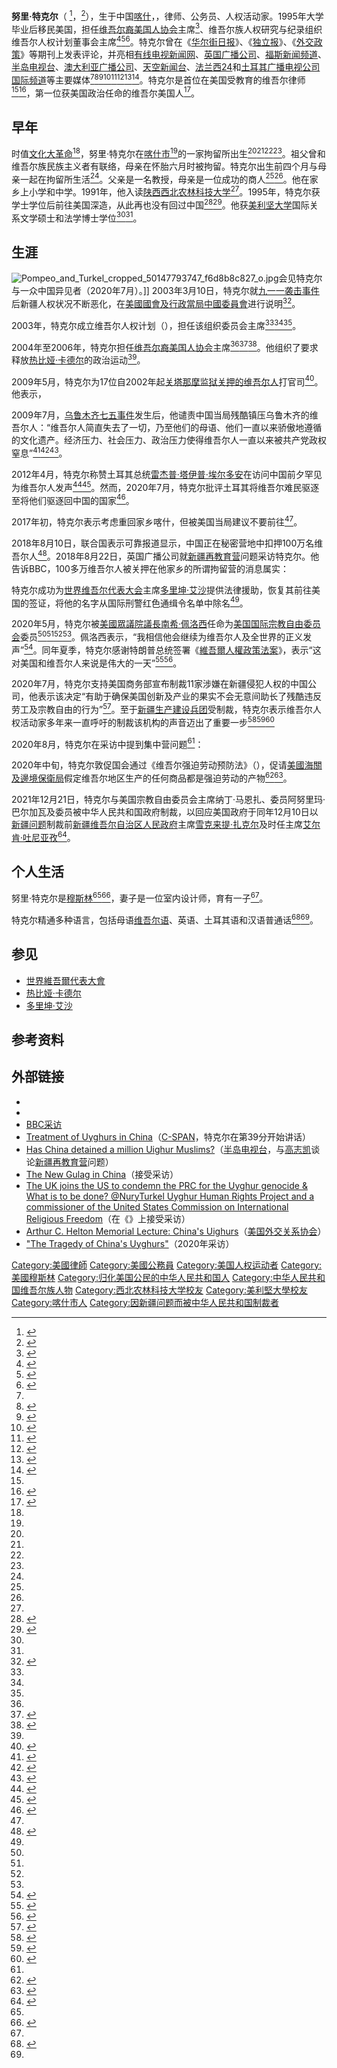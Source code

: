 {{Infobox officeholder
|name        = 努里·特克尔
|image       = File:Nury Turkel headshot 2.jpg
|birth_date  = {{Birth year and age|1970}}<ref name="Time-Turkel"/>
|birth_place = {{CHN}}[[新疆维吾尔自治区|新疆维吾尔自治区]][[喀什市|喀什市]]<ref name="geneva"/><ref name="schor" />
|other_names =
| title               = [[美国国际宗教自由委员会|美国国际宗教自由委员会]]委员
| term_start          = 2020年5月26日<ref name="26may2020">{{cite web|url=https://www.uscirf.gov/news-room/press-releases-statements/uscirf-welcomes-appointment-speaker-nancy-pelosi-nury-turkel-us|title=USCIRF Welcomes Appointment by Speaker Nancy Pelosi of Nury Turkel to U.S. Commission on International Religious Freedom|date=2020-05-26|accessdate=2020-07-22|website=[[美国国际宗教自由委员会|United States Commission on International Religious Freedom]]|archive-date=2020-07-30|archive-url=https://web.archive.org/web/20200730013629/https://www.uscirf.gov/news-room/press-releases-statements/uscirf-welcomes-appointment-speaker-nancy-pelosi-nury-turkel-us|dead-url=no}}</ref><ref name="justice"/>
| title2               = [[维吾尔裔美国人协会|维吾尔裔美国人协会]]主席
| term_start2          = 2004年
| term_end2           = 2006年
|alma_mater = [[西北农林科技大学|西北农林科技大学]]<ref name="geneva"/><br />[[美利坚大学|美利坚大学]]
|known_for   = 首位在美国受教育的维吾尔族律师<ref name="26may2020"/><br/>[[维吾尔裔美国人协会|维吾尔裔美国人协会]]前主席<br />维吾尔人权计划董事会主席
|occupation  = [[律師|律師]]<ref name="26may2020"/><ref name="state"/>、公务员、人权活动家
|nationality = {{USA}}
|residence = [[华盛顿哥伦比亚特区|华盛顿哥伦比亚特区]]<ref name="state">{{cite web|url=https://www.state.gov/survivors-of-religious-persecution-at-unga/|title=Survivors of Religious Persecution at the 74th Session of the UN General Assembly|date=2019-09-22|accessdate=2020-07-22|website=State Department|archive-date=2020-07-22|archive-url=https://web.archive.org/web/20200722070825/https://www.state.gov/survivors-of-religious-persecution-at-unga/|dead-url=no}}</ref>
|blank1 = 民族
|data1 = [[维吾尔族|维吾尔族]]
}}
'''努里·特克尔'''（<!--{{lang-ug|نۇرى تۈركەل}}，-->{{lang-en|Nury A. Turkel}}<ref name="newyorktimes">{{cite web|url=https://www.nytimes.com/2006/09/19/opinion/19corr.html|title=Correction|date=2006-09-16|accessdate=2020-07-21|website=New York Times|archive-date=2020-07-21|archive-url=https://web.archive.org/web/20200721010414/https://www.nytimes.com/2006/09/19/opinion/19corr.html|dead-url=no}}</ref>，{{bd|1970年|||}}<ref name="Time-Turkel">{{cite web|url=https://time.com/5847184/uyghur-human-rights-policy-act-china/|title= The U.S. Must Use the New Uyghur Human Rights Policy Act to Sanction Chinese Officials for Religious Persecution |first=Nury |last=Turkel |accessdate=2020-06-08|website=Time}}</ref>），生于中国[[喀什|喀什]]，{{le|维吾尔裔美国人|Uyghur Americans}}，律师、公务员、人权活动家。1995年大学毕业后移民美国，担任[[维吾尔裔美国人协会|维吾尔裔美国人协会]]主席<ref>{{cite web|url=https://uhrp.org/commentary/turkish-primer-engaging-beijing|title=Nury Turkel: A Turkish Primer on Engaging Beijing|website=Uyghur Human Rights Project|accessdate=2012-09-14|archive-date=2012-10-19|archive-url=https://web.archive.org/web/20121019215725/http://uhrp.org/commentary/turkish-primer-engaging-beijing|dead-url=no}}</ref>、维吾尔族人权研究与纪录组织维吾尔人权计划董事会主席<ref name="#1">{{cite web|url=http://www.chinafile.com/contributors/nury-turkel|title=Attorney Nury Turkel|website=China Life|accessdate=2017-05-03|archive-date=2017-04-21|archive-url=https://web.archive.org/web/20170421190613/http://www.chinafile.com/contributors/nury-turkel|dead-url=no}}</ref><ref>{{cite web|url=https://www.international.ucla.edu/apc/event/13990|title=The Uyghur Crisis in China: Adversity, Advocacy, Activism|date=2019-11-16|accessdate=2020-05-07|website=UCLA Asia Pacific Center|archive-date=2020-07-20|archive-url=https://web.archive.org/web/20200720054247/https://www.international.ucla.edu/apc/event/13990|dead-url=no}}</ref><ref name="fifth">{{cite web|url=https://uyghuramerican.org/article/remarks-5th-biannual-congress-uyghur-american-association-nury-turkel.html|title=Remarks at the 5th Biannual Congress of the Uyghur American Association by Nury Turkel|date=2006-05-28|accessdate=2020-05-07|website=Uyghur American Association|archive-date=2020-05-09|archive-url=https://web.archive.org/web/20200509153738/https://uyghuramerican.org/article/remarks-5th-biannual-congress-uyghur-american-association-nury-turkel.html|dead-url=no}}</ref>。特克尔曾在《[[华尔街日报|华尔街日报]]》、《[[独立报|独立报]]》、《[[外交政策_(杂志)|外交政策]]》等期刊上发表评论，并亮相[[有线电视新闻网|有线电视新闻网]]、[[英国广播公司|英国广播公司]]、[[福斯新闻频道|福斯新闻频道]]、[[半岛电视台|半岛电视台]]、[[澳大利亚广播公司|澳大利亚广播公司]]、[[天空新闻台|天空新闻台]]、[[法兰西24|法兰西24]]和[[土耳其广播电视公司国际频道|土耳其广播电视公司国际频道]]等主要媒体<ref name="26may2020"/><ref name="justice">{{cite web|url=https://www.justiceforall.org/save-uighur/justice-for-all-welcomes-the-appointment-of-nury-turkel-to-uscirf/|title=Justice For All Welcomes The Appointment Of Nury Turkel To USCIRF|accessdate=2020-08-28|archive-date=2020-07-21|archive-url=https://web.archive.org/web/20200721202921/https://www.justiceforall.org/save-uighur/justice-for-all-welcomes-the-appointment-of-nury-turkel-to-uscirf/|dead-url=no}}</ref><ref name="schor">{{cite web|url=https://apnews.com/f882f882239b4d22e608b5bb55d0eff3|title=Q&A: Nury Turkel on Uighurs and new religious freedom post|date=2020-06-06|accessdate=2020-07-21|author=Elana Schor|website=Associated Press|archive-date=2020-07-21|archive-url=https://web.archive.org/web/20200721205749/https://apnews.com/f882f882239b4d22e608b5bb55d0eff3|dead-url=no}}</ref><ref name="uscirf">{{cite web|url=https://www.uscirf.gov/nury-turkel-commissioner|title=Nury Turkel, Commissioner|website=United States Commission on International Religious Freedom|accessdate=2020-07-20|archive-date=2020-07-18|archive-url=https://web.archive.org/web/20200718212317/https://www.uscirf.gov/nury-turkel-commissioner|dead-url=no}}</ref><ref name="denmark">{{cite web|url=https://dk.usembassy.gov/uyghur-american-fights-for-religious-freedom/|title=Once interned in China, Uyghur American fights for religious freedom|date=2020-06-23|accessdate=2020-07-20|website=U.S. Embassy in Denmark|author=Leigh Hartman|archive-date=2020-07-20|archive-url=https://web.archive.org/web/20200720051320/https://dk.usembassy.gov/uyghur-american-fights-for-religious-freedom/|dead-url=no}}</ref><ref name="icft">{{cite web|url=https://savetibet.org/ict-welcomes-nury-turkels-appointment-to-us-religious-freedom-commission/|title=ICT welcomes Nury Turkel’s appointment to US religious freedom commission|date=2020-05-26|accessdate=2020-07-20|website=International Campaign for Tibet|archive-date=2020-07-20|archive-url=https://web.archive.org/web/20200720051526/https://savetibet.org/ict-welcomes-nury-turkels-appointment-to-us-religious-freedom-commission/|dead-url=no}}</ref><ref name="bloomberg">{{cite web|url=https://www.bloomberg.com/news/audio/2020-06-28/balance-of-power-china-s-treatment-of-uyghurs-podcast|title=Balance of Power: China's Treatment of Uyghurs (Podcast)|date=2020-06-29|accessdate=2020-07-20|website=Bloomberg News|archive-date=2020-07-20|archive-url=https://web.archive.org/web/20200720053144/https://www.bloomberg.com/news/audio/2020-06-28/balance-of-power-china-s-treatment-of-uyghurs-podcast|dead-url=no}}</ref><ref name="cpifc">{{cite web|url=https://www.citizenpowerforchina.org/cpifc-welcomes-the-appointment-of-mr-nury-turkel-to-uscirf/|title=CPIFC Welcomes the Appointment of Mr. Nury Turkel to USCIRF|date=2020-05-27|accessdate=2020-08-05|website=Citizen Power Initiatives for China|archive-date=2020-08-28|archive-url=https://web.archive.org/web/20200828133518/https://www.citizenpowerforchina.org/cpifc-welcomes-the-appointment-of-mr-nury-turkel-to-uscirf/|dead-url=no}}</ref>。特克尔是首位在美国受教育的维吾尔律师<ref name="26may2020"/><ref>{{cite web|url=https://share.america.gov/uyghur-american-fights-for-religious-freedom/|title=Once interned in China, Uyghur American fights for religious freedom|date=2020-06-23|accessdate=2020-07-22|website=ShareAmerica|author=Leigh Hartman|archive-date=2020-07-12|archive-url=https://web.archive.org/web/20200712084722/https://share.america.gov/uyghur-american-fights-for-religious-freedom/|dead-url=no}}</ref>，第一位获美国政治任命的维吾尔美国人<ref>{{cite web|url=https://thenexus.libsyn.com/the-nexus-with-art-swift-027|title=The Nexus with Art Swift 027|time=1:00|accessdate=2020-08-28|archive-date=2020-08-21|archive-url=https://web.archive.org/web/20200821212914/https://thenexus.libsyn.com/the-nexus-with-art-swift-027|dead-url=no}}</ref>。

==早年==
<!--1970年，-->时值[[文化大革命|文化大革命]]<ref name="uscirf"/>，努里·特克尔在[[喀什市|喀什市]]<ref name="geneva"/>的一家拘留所出生<ref name="26may2020"/><ref name="state"/><ref name="financialreview"/><ref name="jerusalempost"/>。祖父曾和维吾尔族民族主义者有联络，母亲在怀胎六月时被拘留。特克尔出生前四个月与母亲一起在拘留所生活<ref name="financialreview"/>。父亲是一名教授，母亲是一位成功的商人<ref name="26may2020"/><ref name="financialreview"/>。他在家乡上小学和中学。1991年，他入读[[陕西|陕西]][[西北农林科技大学|西北农林科技大学]]<ref name="geneva"/>。1995年，特克尔获学士学位后前往美国深造，从此再也没有回过中国<ref name="financialreview">{{cite web|url=https://www.afr.com/policy/foreign-affairs/uighur-activist-nury-turkel-says-australia-should-sanction-chinese-officials-20181210-h18y4k|title=Uighur lawyer Nury Turkel says Australia should sanction Chinese officials|date=2018-12-14|accessdate=2020-07-21|website=The Australian Financial Review|author=Lisa Murray|subscription=yes|archiveurl=https://web.archive.org/web/20200721062901/https://www.afr.com/policy/foreign-affairs/uighur-activist-nury-turkel-says-australia-should-sanction-chinese-officials-20181210-h18y4k|archivedate=2020-07-21|via=Internet Archive|dead-url=no}}</ref><ref name="jerusalempost">{{cite web|url=https://www.jpost.com/opinion/the-uyghers-plight-is-a-humanitarian-crisis-more-must-be-done-to-help-638990|title=The Uyghers' plight is a humanitarian crisis. More must be done to help|date=2020-08-17|accessdate=2020-08-17|website=Jerusalem Post|author=Kenneth Bandler|archive-date=2020-08-18|archive-url=https://web.archive.org/web/20200818180447/https://www.jpost.com/opinion/the-uyghers-plight-is-a-humanitarian-crisis-more-must-be-done-to-help-638990|dead-url=no}}</ref>。他获[[美利坚大学|美利坚大学]]国际关系文学硕士和法学博士学位<ref name="geneva"/><ref name="uscirf"/>。

==生涯==
[[File:Pompeo_and_Turkel_cropped_50147793747_f6d8b8c827_o.jpg|left]]会见特克尔与一众中国异见者（2020年7月）。]]
2003年3月10日，特克尔就[[九一一袭击事件|九一一袭击事件]]后新疆人权状况不断恶化，在[[美國國會及行政當局中國委員會|美國國會及行政當局中國委員會]]进行说明<ref>{{cite web|url=https://upload.wikimedia.org/wikipedia/commons/0/04/OPEN_FORUM_ON_HUMAN_RIGHTS_AND_THE_RULE_OF_LAW_IN_CHINA_%28IA_gov.gpo.fdsys.CHRG-108hhrg86862%29.pdf|title=OPEN FORUM ON HUMAN RIGHTS AND THE RULE OF LAW IN CHINA|pages=9-11, 39-41|accessdate=2020-08-28|archive-date=2020-07-20|archive-url=https://web.archive.org/web/20200720060141/https://upload.wikimedia.org/wikipedia/commons/0/04/OPEN_FORUM_ON_HUMAN_RIGHTS_AND_THE_RULE_OF_LAW_IN_CHINA_(IA_gov.gpo.fdsys.CHRG-108hhrg86862).pdf|dead-url=no}}</ref>。

2003年，特克尔成立维吾尔人权计划（{{lang|en|Uyghur Human Rights Project}}），担任该组织委员会主席<ref name="schor"/><ref name="uscirf"/><ref name="cpifc"/>。

2004年至2006年，特克尔担任[[维吾尔裔美国人协会|维吾尔裔美国人协会]]主席<ref name="schor"/><ref name="geneva">{{cite web|url=https://www.genevasummit.org/?speaker=nury-turkel|title=Nury Turkel|website=Geneva Summit for Human Rights and Democracy|accessdate=2020-07-21|archive-date=2020-03-20|archive-url=https://web.archive.org/web/20200320100306/https://www.genevasummit.org/?speaker=nury-turkel|dead-url=no}}</ref><ref>{{cite web|url=https://hrf.org/event_speakers_posts/nury-turkel/|title=Nury Turkel|website=Human Rights Foundation|accessdate=2020-07-21|archive-date=2020-07-21|archive-url=https://web.archive.org/web/20200721054228/https://hrf.org/event_speakers_posts/nury-turkel/|dead-url=no}}</ref>。他组织了要求释放[[热比娅·卡德尔|热比娅·卡德尔]]的政治运动<ref name="uscirf"/>。

2009年5月，特克尔为17位自2002年起[[关塔那摩监狱关押的维吾尔人|关塔那摩监狱关押的维吾尔人]]打官司<ref>{{cite web|url=https://www.wsj.com/articles/SB121443044334004839|title=Uighur Justice|date=2008-06-26|accessdate=2020-08-05|website=Wall Street Journal|author=Nury A. Turkel|archive-date=2020-08-05|archive-url=https://web.archive.org/web/20200805074259/https://www.wsj.com/articles/SB121443044334004839|dead-url=no}}</ref>。他表示，

{{cquote|维吾尔族就是你们之前从没听过的西藏人。维吾尔族是中国新疆维吾尔族自治区的突厥人，作为少数民族，他们一直以来遭受歧视和压迫。美国国会及国务院多次承认这个事实，同时认为中国一直以美国[[反恐战争|反恐战争]]为借口采取压迫独立宗教领袖及和平异见者的阴险策略。维吾尔人争取自治的斗争就是反抗独裁及共产主义的斗争，并不是通过暴力手段建立[[伊斯兰教法|伊斯兰教法]]......维吾尔人不会威胁美国社会。就拿五位2006年从关塔那摩监狱释放的维吾尔同胞来说，他们已经在欧洲和平、有建设地生活了三年<ref>{{cite web|url=https://foreignpolicy.com/2009/05/20/meet-the-real-uyghurs/|title=Meet the real Uyghurs|website=Foreign Policy|accessdate=2009-05-20|archive-date=2020-08-28|archive-url=https://web.archive.org/web/20200828133518/https://foreignpolicy.com/2009/05/20/meet-the-real-uyghurs/|dead-url=no}}</ref><ref>{{cite book|url=https://books.google.com/books?hl=zh-TW&lr=&id=d8M0CwAAQBAJ|date=2016|last1=Clarke |first1=Michael |title=Xinjiang from the 'outside-in' and the 'inside-out': exploring the imagined geopolitics of a contested region|series=Inside Xinjiang: Space, Place and Power in China's Muslim Far Northwest|editors=Anna Hayes, Michael Clarke|page=[https://books.google.com/books?lr=&id=d8M0CwAAQBAJ&oi=fnd&pg=PA225 249]|via=Google Books|access-date=2020-08-28|archive-date=2020-08-28|archive-url=https://web.archive.org/web/20200828133527/https://books.google.com/books?hl=zh-TW&lr=&id=d8M0CwAAQBAJ|dead-url=no}}</ref>。}}

2009年7月，[[乌鲁木齐七五事件|乌鲁木齐七五事件]]发生后，他谴责中国当局残酷镇压乌鲁木齐的维吾尔人：“维吾尔人简直失去了一切，乃至他们的母语、他们一直以来骄傲地遵循的文化遗产。经济压力、社会压力、政治压力使得维吾尔人一直以来被共产党政权窒息”<ref>{{cite web|url=https://www.democracynow.org/2009/7/7/uyghur_protests_widen_as_xinjiang_unrest|title=Uyghur Protests Widen as Xinjiang Unrest Flares|website=Democracy Now|accessdate=2009-07-07|archive-date=2009-07-09|archive-url=https://web.archive.org/web/20090709090704/http://www.democracynow.org/2009/7/7/uyghur_protests_widen_as_xinjiang_unrest|dead-url=no}}</ref><ref>{{cite web|url=https://en.a9.com.tr/Mr-Nury-Turkel-Lawyer-Eastern-Turkestan-USA-151020|title=Mr. Nury Turkel Lawyer, Eastern Turkestan, USA|website=A9|accessdate=2009-07-08|archive-date=2018-08-30|archive-url=https://web.archive.org/web/20180830005122/https://en.a9.com.tr/Mr-Nury-Turkel-Lawyer-Eastern-Turkestan-USA-151020|dead-url=no}}</ref><ref>{{cite web|url=https://www.independent.co.uk/voices/commentators/nury-turkel-why-western-leaders-have-failed-the-uighurs-1736225.html|title=Nury Turkel: Why Western leaders have failed the Uighurs|website=Independent|accessdate=2009-07-08|archive-date=2013-08-21|archive-url=https://web.archive.org/web/20130821193605/http://www.independent.co.uk/voices/commentators/nury-turkel-why-western-leaders-have-failed-the-uighurs-1736225.html|dead-url=no}}</ref>。

2012年4月，特克尔称赞土耳其总统[[雷杰普·塔伊普·埃尔多安|雷杰普·塔伊普·埃尔多安]]在访问中国前夕罕见为维吾尔人发声<ref>{{cite web|url=https://www.wsj.com/articles/SB10001424052702303513404577353272107433282|title=A Turkish Primer on Engaging Beijing|date=2012-04-19|accessdate=2020-08-05|website=Wall Street Journal|author=Nury A. Turkel|archive-date=2020-06-12|archive-url=https://web.archive.org/web/20200612030020/https://www.wsj.com/articles/SB10001424052702303513404577353272107433282|dead-url=no}}</ref><ref>{{cite web|url=https://research-repository.griffith.edu.au/rest/bitstreams/814da41a-9498-5bb4-907a-c5d07736bc8d/retrieve|title=Xinjiang in China's Foreign Relations: Part of a New Silk Road or Central Asian Zone of Conflict?|website=Griffith University|accessdate=2020-08-05|page=18-19|archive-date=2020-08-28|archive-url=https://web.archive.org/web/20200828133520/https://research-repository.griffith.edu.au/rest/bitstreams/814da41a-9498-5bb4-907a-c5d07736bc8d/retrieve|dead-url=no}}</ref>。然而，2020年7月，特克尔批评土耳其将维吾尔难民驱逐至将他们驱逐回中国的国家<ref>{{cite web|url=https://thediplomat.com/2020/08/china-buys-turkeys-silence-on-uyghur-oppression/|title=China Buys Turkey’s Silence on Uyghur Oppression|authors=Aykan Erdemir, Philip Kowalski|date=2020-08-21|accessdate=2020-08-25|archive-date=2020-08-23|archive-url=https://web.archive.org/web/20200823105300/https://thediplomat.com/2020/08/china-buys-turkeys-silence-on-uyghur-oppression/|dead-url=no}}</ref>。

2017年初，特克尔表示考虑重回家乡喀什，但被美国当局建议不要前往<ref name="financialreview"/>。

2018年8月10日，联合国表示可靠报道显示，中国正在秘密营地中扣押100万名维吾尔人<ref>{{cite web|url=https://www.reuters.com/article/us-china-rights-un/u-n-says-it-has-credible-reports-that-china-holds-million-uighurs-in-secret-camps-idUSKBN1KV1SU|title=U.N. says it has credible reports that China holds million Uighurs in secret camps|author=Stephanie Nebehay|website=Reuters|accessdate=2018-08-10|archive-date=2019-03-30|archive-url=https://web.archive.org/web/20190330102115/https://www.reuters.com/article/us-china-rights-un/u-n-says-it-has-credible-reports-that-china-holds-million-uighurs-in-secret-camps-idUSKBN1KV1SU|dead-url=no}}</ref>。2018年8月22日，英国广播公司就[[新疆再教育营|新疆再教育营]]问题采访特克尔。他告诉BBC，100多万维吾尔人被关押在他家乡的所谓拘留营的消息属实：

{{cquote|我担心发生大屠杀，因为我们什么都不知道，除了只有少数几个人设法逃离了营地。人们无法逃跑。这几百万人去了哪里？他们被控以什么罪名？这简直是毫无权利可言的地带，如同联合国官员所指的那样。你不能见律师，你不能走司法程序，不能见家人，不能有妥当的医疗救治——这就不难解释为什么人们离开营地时已经变成一具尸体。所以我很担心。另外，我最担心的一个问题是：中国政府一直在建造火葬场，他们在雇人去建造这些设施。为什么他们突然间在这些地方盖这些楼？<ref>{{cite web|url=https://www.bbc.co.uk/programmes/p06j4sjf|title='Mass murder' fear for Muslim Uighurs|website=BBC|accessdate=2018-08-22|archive-date=2018-10-22|archive-url=https://web.archive.org/web/20181022011425/https://www.bbc.co.uk/programmes/p06j4sjf|dead-url=no}}</ref>}} 

特克尔成功为[[世界维吾尔代表大会|世界维吾尔代表大会]]主席[[多里坤·艾沙|多里坤·艾沙]]提供法律援助，恢复其前往美国的签证，将他的名字从国际刑警红色通缉令名单中除名<ref name="uscirf"/>。

2020年5月，特克尔被[[美國眾議院議長|美國眾議院議長]][[南希·佩洛西|南希·佩洛西]]任命为[[美国国际宗教自由委员会|美国国际宗教自由委员会]]委员<ref name="uscirf"/><ref name="denmark"/><ref name="icft"/><ref name="bloomberg"/>。佩洛西表示，“我相信他会继续为维吾尔人及全世界的正义发声”<ref>{{cite web|url=https://www.speaker.gov/newsroom/52720|title=Pelosi Floor Speech in Support of the Uyghur Human Rights Policy Act|date=2020-05-27|accessdate=2020-07-22|website=Speaker Nancy Pelosi U.S. House of Representatives|archive-date=2020-07-22|archive-url=https://web.archive.org/web/20200722092329/https://www.speaker.gov/newsroom/52720|dead-url=no}}</ref>。同年夏季，特克尔感谢特朗普总统签署《[[維吾爾人權政策法案|維吾爾人權政策法案]]》，表示“这对美国和维吾尔人来说是伟大的一天”<ref>{{cite web|url=https://www.news18.com/news/world/trump-signs-bill-to-punish-china-for-crackdown-on-uighurs-other-muslim-ethnic-minorities-2674923.html|title=China Warns of 'Countermeasures' After Trump OKs Bill to 'Punish' Country Over Ethnic Crackdown|date=2020-06-18|accessdate=2020-07-20|website=CNN-News18|archive-date=2020-07-20|archive-url=https://web.archive.org/web/20200720064148/https://www.news18.com/news/world/trump-signs-bill-to-punish-china-for-crackdown-on-uighurs-other-muslim-ethnic-minorities-2674923.html|dead-url=no}}</ref><ref>{{cite web|url=https://time.com/5847184/uyghur-human-rights-policy-act-china/|title=The U.S. Must Use the New Uyghur Human Rights Policy Act to Sanction Chinese Officials for Religious Persecution|date=2020-06-08|accessdate=2020-08-05|website=TIME|author=Nury Turkel|archive-date=2020-08-04|archive-url=https://web.archive.org/web/20200804230436/https://time.com/5847184/uyghur-human-rights-policy-act-china/|dead-url=no}}</ref>。

2020年7月，特克尔支持美国商务部宣布制裁11家涉嫌在新疆侵犯人权的中国公司，他表示该决定“有助于确保美国创新及产业的果实不会无意间助长了残酷违反劳工及宗教自由的行为”<ref>{{cite web|url=https://www.rfa.org/english/news/uyghur/firms-07202020164522.html|title=US Sanctions 11 Chinese Firms for Human Rights Abuses in Xinjiang|date=2020-07-20|accessdate=2020-07-21|website=Radio Free Asia|translator=Alim Seytoff|author=Richard Finney|archive-date=2020-07-21|archive-url=https://web.archive.org/web/20200721003947/https://www.rfa.org/english/news/uyghur/firms-07202020164522.html|dead-url=no}}</ref>。至于[[新疆生产建设兵团|新疆生产建设兵团]]受制裁，特克尔表示维吾尔人权活动家多年来一直呼吁的制裁该机构的声音迈出了重要一步<ref>{{cite web|url=https://www.rfa.org/english/news/uyghur/xpcc-07312020143418.html|title=US Sanctions Key Paramilitary Group, Officials Over Abuses in China’s Xinjiang Region|date=2020-07-31|accessdate=2020-08-05|website=Radio Free Asia|author=Joshua Lipes|translator=Alim Seytoff|archive-date=2020-07-31|archive-url=https://web.archive.org/web/20200731210506/https://www.rfa.org/english/news/uyghur/xpcc-07312020143418.html|dead-url=no}}</ref><ref>{{cite web|url=https://www.uscirf.gov/news-room/press-releases-statements/uscirf-applauds-global-magnitsky-sanctions-against-xinjiang|title=USCIRF Applauds Global Magnitsky Sanctions Against Xinjiang Entity|date=2020-07-31|accessdate=2020-08-05|website=United States Commission on International Religious Freedom|archive-date=2020-08-03|archive-url=https://web.archive.org/web/20200803155437/https://www.uscirf.gov/news-room/press-releases-statements/uscirf-applauds-global-magnitsky-sanctions-against-xinjiang|dead-url=no}}</ref><ref>{{cite web|url=https://www.scmp.com/news/china/diplomacy/article/3098490/xinjiangs-sprawling-conglomerate-may-be-biggest-ever-face-us|title=Xinjiang’s sprawling conglomerate may be biggest ever to face US sanctions|author=Linda Lew|date=2020-08-24|accessdate=2020-08-24|website=South China Morning Post|archive-date=2020-08-24|archive-url=https://web.archive.org/web/20200824050523/https://www.scmp.com/news/china/diplomacy/article/3098490/xinjiangs-sprawling-conglomerate-may-be-biggest-ever-face-us|dead-url=no}}</ref> 

2020年8月，特克尔在采访中提到集中营问题<ref name="jerusalempost"/>：
{{cquote|这是世界最严重的人道主义危机。国务院正确地表示，这是自犹太人大屠杀以来规模最大的监禁。}}

2020年中旬，特克尔敦促国会通过《维吾尔强迫劳动预防法》（{{lang|en|''Uyghur Forced Labor Prevention Act''}}），促请[[美國海關及邊境保衛局|美國海關及邊境保衛局]]假定维吾尔地区生产的任何商品都是强迫劳动的产物<ref>{{cite web|url=https://thediplomat.com/2020/08/was-your-face-mask-made-using-forced-labor-in-china/|title=Was Your Face Mask Made Using Forced Labor in China?|authors=Nury Turkel, James W. Carr|date=2020-08-26|accessdate=2020-08-28|website=The Diplomat|archive-date=2020-08-28|archive-url=https://web.archive.org/web/20200828133519/https://thediplomat.com/2020/08/was-your-face-mask-made-using-forced-labor-in-china/|dead-url=no}}</ref><ref>{{cite_web|url=https://time.com/5847184/uyghur-human-rights-policy-act-china/|title=The U.S. Must Use the New Uyghur Human Rights Policy Act to Sanction Chinese Officials for Religious Persecution|accessdate=2020-06-08|website=Time|archive-date=2020-06-08|archive-url=https://web.archive.org/web/20200608142924/https://time.com/5847184/uyghur-human-rights-policy-act-china/|dead-url=no}}</ref>。

2021年12月21日，特克尔与美国宗教自由委员会主席纳丁·马恩扎、委员阿努里玛·巴尔加瓦及委员{{le|詹姆斯·W·卡尔|James W. Carr}}被中华人民共和国政府制裁，以回应美国政府于同年12月10日以[[新疆再教育營|新疆问题]]制裁前[[新疆维吾尔自治区人民政府|新疆维吾尔自治区人民政府]]主席[[雪克来提·扎克尔|雪克来提·扎克尔]]及时任主席[[艾尔肯·吐尼亚孜|艾尔肯·吐尼亚孜]]<ref>{{cite web |title=China Imposes Sanctions on US Officials Over Xinjiang |url=https://www.voanews.com/a/china-imposes-sanctions-on-us-officials-over-xinjiang/6363264.html |website=VOA |accessdate=2021-12-22 |date=2021-12-21}}</ref>。

==个人生活==
努里·特克尔是[[穆斯林|穆斯林]]<ref name="financialreview"/><ref>{{cite journal|url=https://www-cdn.law.stanford.edu/wp-content/uploads/2017/08/The-human-rights-repertoire-its-strategic-logic-expectations-and-tactics.pdf|title=The human rights repertoire: its strategic logic, expectations and tactics|journal=International Journal of Human Rights|volume=14|issue=4|date=2010-07-19|author=Margaret Hagan|page=575|access-date=2020-08-28|archive-date=2020-07-22|archive-url=https://web.archive.org/web/20200722042620/https://www-cdn.law.stanford.edu/wp-content/uploads/2017/08/The-human-rights-repertoire-its-strategic-logic-expectations-and-tactics.pdf|dead-url=no}}</ref>，妻子是一位{{le|土耳其裔美国人|Turkish-American|土耳其裔美籍}}室内设计师，育有一子<ref name="financialreview"/>。

特克尔精通多种语言，包括母语[[维吾尔语|维吾尔语]]、英语、土耳其语和汉语普通话<ref name="congress">{{cite web|url=https://www.congress.gov/115/meeting/house/108718/witnesses/HHRG-115-FA05-Bio-TurkelN-20180926.pdf|title=HHRG-115-FA05-Bio-TurkelN-20180926.pdf|date=2018-09-26|accessdate=2020-07-21|website=US Congress|archive-date=2020-07-21|archive-url=https://web.archive.org/web/20200721061604/https://www.congress.gov/115/meeting/house/108718/witnesses/HHRG-115-FA05-Bio-TurkelN-20180926.pdf|dead-url=no}}</ref><ref name="#1"/>。

==参见==
*[[世界維吾爾代表大會|世界維吾爾代表大會]]
*[[热比娅·卡德尔|热比娅·卡德尔]]
*[[多里坤·艾沙|多里坤·艾沙]]

==参考资料==
{{Reflist|2}}

==外部链接==
*{{twitter|nuryturkel}}
*{{youtube|Nd3xT2iWsgk|努里·特克尔在2020年日内瓦人权峰会上的发言}}
*[https://www.bbc.co.uk/sounds/play/w3cswj8z BBC采访]
*[https://www.c-span.org/video/?467531-1/treatment-uyghurs-china Treatment of Uyghurs in China]（[[C-SPAN|C-SPAN]]，特克尔在第39分开始讲话）
*[https://www.aljazeera.com/programmes/upfront/2018/09/china-detained-million-uighur-muslims-180914083334948.html Has China detained a million Uighur Muslims?]（[[半岛电视台|半岛电视台]]，与[[高志凯|高志凯]]谈论[[新疆再教育营|新疆再教育营]]问题）
*[https://ricochet.com/podcast/q-and-a/new-gulag-china/ The New Gulag in China]（接受{{tsl|en|Jay Nordlinger|杰伊·诺丁格}}采访）
*[https://audioboom.com/posts/7638975-the-uk-joins-the-us-to-condemn-the-prc-for-the-uyghur-genocide-what-is-to-be-done-nuryturkel The UK joins the US to condemn the PRC for the Uyghur genocide & What is to be done? @NuryTurkel Uyghur Human Rights Project and a commissioner of the United States Commission on International Religious Freedom]（在《{{tsl|en|The John Batchelor Show|约翰·巴切勒秀}}》上接受采访）
*[https://www.cfr.org/event/arthur-c-helton-memorial-lecture-chinas-uighurs Arthur C. Helton Memorial Lecture: China's Uighurs]（[[美国外交关系协会|美国外交关系协会]]）
*[https://thenexus.libsyn.com/the-nexus-with-art-swift-027?fbclid=IwAR3tQYr4dlAls3e106RR0zXl9Vnxjg5g2E4N2NyidSXoM9ufGZqeM3CpGEY "The Tragedy of China's Uyghurs"]（2020年采访）

[[Category:美國律師|Category:美國律師]]
[[Category:美國公務員|Category:美國公務員]]
[[Category:美国人权运动者|Category:美国人权运动者]]
[[Category:美國穆斯林|Category:美國穆斯林]]
[[Category:归化美国公民的中华人民共和国人|Category:归化美国公民的中华人民共和国人]]
[[Category:中华人民共和国维吾尔族人物|Category:中华人民共和国维吾尔族人物]]
[[Category:西北农林科技大学校友|Category:西北农林科技大学校友]]
[[Category:美利堅大學校友|Category:美利堅大學校友]]
[[Category:喀什市人|Category:喀什市人]]
[[Category:因新疆问题而被中华人民共和国制裁者|Category:因新疆问题而被中华人民共和国制裁者]]